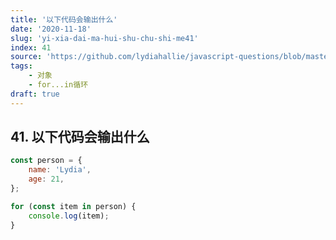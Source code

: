 ```yaml
---
title: '以下代码会输出什么'
date: '2020-11-18'
slug: 'yi-xia-dai-ma-hui-shu-chu-shi-me41'
index: 41
source: 'https://github.com/lydiahallie/javascript-questions/blob/master/zh-CN/README-zh_CN.md#47-%E8%BE%93%E5%87%BA%E6%98%AF%E4%BB%80%E4%B9%88'
tags:
    - 对象
    - for...in循环
draft: true
---
```


## 41. 以下代码会输出什么

```js:index.js
const person = {
	name: 'Lydia',
	age: 21,
};

for (const item in person) {
	console.log(item);
}
```
